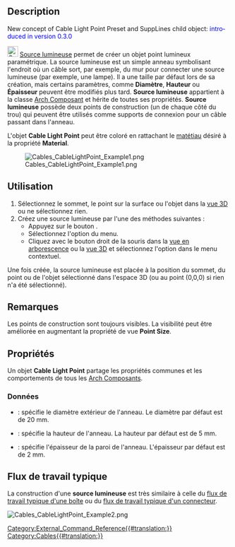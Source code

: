 <languages/>

<div class="mw-translate-fuzzy">
{{Docnav/fr
|[[Cables_CableConnector/fr|Connecteur]]
|[[Cables_Material/fr|Matériau]]
|[[Cables_Workbench/fr|Cables]]
|IconL=Cables_CableConnector.svg
|IconR=Cables_Material.svg
|IconC=Cables_workbench_icon.svg
}}
</div>

<div class="mw-translate-fuzzy">
{{GuiCommand/fr
|Name=Cables CableLightPoint
|Name/fr=Cables Source lumineuse
|MenuLocation=Cables → Cable Light Point
|Workbenches=[[Cables_Workbench/fr|Cables]]
|Shortcut={{KEY|C}} {{KEY|L}}
|Version=0.1.0
|SeeAlso=[[Cables_Cable/fr|Cables Câble]], [[Cables_CableBox/fr|Cables Boîte]]
}}
</div>

==Description==

<div lang="en" dir="ltr" class="mw-content-ltr">
New concept of Cable Light Point Preset and SuppLines child object: <span style="color:blue;">introduced in version 0.3.0</span>
</div>

<div class="mw-translate-fuzzy">
[[Image:Cables_CableLightPoint.svg|24px]] [[Cables_CableLightPoint/fr|Source lumineuse]] permet de créer un objet point lumineux paramétrique. La source lumineuse est un simple anneau symbolisant l'endroit où un câble sort, par exemple, du mur pour connecter une source lumineuse (par exemple, une lampe). Il a une taille par défaut lors de sa création, mais certains paramètres, comme '''Diamètre''', '''Hauteur''' ou '''Épaisseur''' peuvent être modifiés plus tard. '''Source lumineuse''' appartient à la classe [[Arch_Component/fr|Arch Composant]] et hérite de toutes ses propriétés. '''Source lumineuse''' possède deux points de construction (un de chaque côté du trou) qui peuvent être utilisés comme supports de connexion pour un câble passant dans l'anneau.
</div>

L'objet '''Cable Light Point''' peut être coloré en rattachant le [[Arch_SetMaterial/fr|matétiau]] désiré à la propriété '''Material'''.

[[Image:Cables_CableLightPoint_Example1.png]]
<div class="mw-translate-fuzzy">
{{Caption|Exemple de source lumineuse par défaut : il existe des points de construction au-dessus et au-dessous de l'anneau.}}
</div>

<span id="Usage"></span>
==Utilisation==

# Sélectionnez le sommet, le point sur la surface ou l'objet dans la [[3D_view/fr|vue 3D]] ou ne sélectionnez rien.
# Créez une source lumineuse par l'une des méthodes suivantes :
#* Appuyez sur le bouton {{Button|[[Image:Cables_CableLightPoint.svg|16px]] [[Cables_CableLightPoint/fr|Cable Light Point]]}}.
#* Sélectionnez l'option {{MenuCommand|Cables → [[Image:Cables_CableLightPoint.svg|16px]] Cable Light Point}} du menu.
#* Cliquez avec le bouton droit de la souris dans la [[Tree_view/fr|vue en arborescence]] ou la [[3D_view/fr|vue 3D]] et sélectionnez l'option {{MenuCommand|Cables → [[Image:Cables_CableLightPoint.svg|16px]] Cable Light Point}} dans le menu contextuel.

Une fois créée, la source lumineuse est placée à la position du sommet, du point ou de l'objet sélectionné dans l'espace 3D (ou au point (0,0,0) si rien n'a été sélectionné).

<span id="Notes"></span>
==Remarques==

<div class="mw-translate-fuzzy">
Les points de construction sont toujours visibles. La visibilité peut être améliorée en augmentant la propriété de vue '''Point Size'''.
</div>

<span id="Properties"></span>
==Propriétés==

Un objet '''Cable Light Point''' partage les propriétés communes et les comportements de tous les [[Arch_Component/fr|Arch Composants]].

<span id="Data"></span>
===Données===

{{TitleProperty|Cable Light Point}}

<div class="mw-translate-fuzzy">
* {{PropertyData|Diameter|Length}} : spécifie le diamètre extérieur de l'anneau. Le diamètre par défaut est de 20 mm.
* {{PropertyData|Height|Length}} : spécifie la hauteur de l'anneau. La hauteur par défaut est de 5 mm.
* {{PropertyData|Thickness|Length}} : spécifie l'épaisseur de la paroi de l'anneau. L'épaisseur par défaut est de 2 mm.
</div>

<span id="Typical_workflow"></span>
== Flux de travail typique ==

La construction d'une '''source lumineuse''' est très similaire à celle du [[Cables_CableBox/fr#Flux_de_travail_typique|flux de travail typique d'une boîte]] ou du [[Cables_CableConnector/fr#Flux_de_travail_typique|flux de travail typique d'un connecteur]].

[[Image:Cables_CableLightPoint_Example2.png]]
{{Caption|Exemple de câble terminé à l'intérieur d'une source lumineuse}}


<div class="mw-translate-fuzzy">
{{Docnav/fr
|[[Cables_CableConnector/fr|Connecteur]]
|[[Cables_Material/fr|Matériau]]
|[[Cables_Workbench/fr|Cables]]
|IconL=Cables_CableConnector.svg
|IconR=Cables_Material.svg
|IconC=Cables_workbench_icon.svg
}}
</div>

[[Category:External_Command_Reference{{#translation:}}]]
[[Category:Cables{{#translation:}}]]